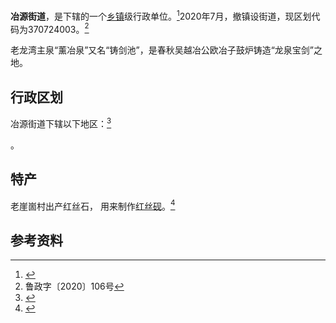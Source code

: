 {{中国乡级行政区
|景观照片文件名 = 临朐县冶源街道 杨善集便民服务中心 20210626.jpg
|景观照片大小   = 200px
|景观照片描述   = 杨善集便民服务中心
|37/07/24/103/000}}

'''冶源街道'''，是{{PRC admin/fullname|37/07/24/103/000|3}}下辖的一个[[乡镇|乡镇]]级行政单位。<ref>{{PRC admin/ref sgc|{{PRC admin/parent|37/07/24/103/000}}}}</ref>2020年7月，撤镇设街道，现区划代码为370724003。<ref>鲁政字〔2020〕106号</ref>

老龙湾主泉“薰冶泉”又名“铸剑池”，是春秋吴越冶公欧冶子鼓炉铸造“龙泉宝剑”之地。

== 行政区划 ==

冶源街道下辖以下地区：<ref>{{PRC admin/ref sgc|37/07/24/103/000}}</ref>

{{PRC admin/children|37/07/24/103/000}}。

==特产==
老崖崮村出产红丝石， 用来制作[[红丝砚|红丝砚]]。<ref>{{cite web |title=齐鲁访砚记.走进老崖崮 |url=http://blog.sina.com.cn/s/blog_4c1140ac0102xxxw.html |website=新浪微博}}</ref>

== 参考资料 ==
{{reflist}}

{{PRC admin/navcat|37/07/24/103/000}}